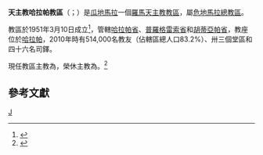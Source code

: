 {{Refimprove|time=2020-03-31T13:58:03+00:00}}
{{Infobox Roman Catholic diocese
|Roman Catholic Diocese of = 天主教哈拉帕教區
|Latin name of diocese = Dioecesis Ialapensis in Guatimala
|border = catholic
|image = [[File:Templo_catolico_principal_de_Jalapa._-_panoramio.jpg|250px]]
|caption = 聖母主教座堂
|location = [[瓜地馬拉|瓜地馬拉]]
|territory =哈拉帕省、普羅格雷索省和胡蒂亞帕省
|population =678,926
|rite = [[羅馬禮|羅馬禮]]
|patron = 
|province = [[天主教危地馬拉總教區|瓜地馬拉]]
|established = 1951年
|cathedral = 聖母主教座堂
|co-cathedral =
|leadership = 主教
|website =[http://www.diocesisdejalapa.com/ 官方網頁]
|pope = {{incumbent pope}}
|ordinary = {{link-de|若瑟·本篤·莫斯科索-米蘭達|José Benedicto Moscoso Miranda}}
|coadjutor bishop =
|auxiliary = 
|emeritus = {{link-de|儒略·埃德加·卡布瑞拉-奧瓦列|Julio Edgar Cabrera Ovalle}}
|map = [[File:Guatemala_-_Diocesi_di_Jalapa.png|250px]]
|map_caption =教區管轄圖
}}

'''天主教哈拉帕教區'''（{{lang-la|Dioecesis Ialapensis in Guatimala}}；{{lang-es|Diócesis de Jalapa}}）是[[瓜地馬拉|瓜地馬拉]]一個[[羅馬天主教|羅馬天主教]][[教區|教區]]，屬[[天主教危地馬拉總教區|危地馬拉總教區]]。

教區於1951年3月10日成立<ref>{{cite book |title=APOSTOLICAE SEDIS |series=II |volume=XVIII |year=1951 |publisher=Typis Polyglottis Vaticanis |pages=537-541 |url=https://www.vatican.va/archive/aas/documents/AAS-43-1951-ocr.pdf |accessdate=2020-03-29 |archiveurl=https://web.archive.org/web/20200329082908/https://www.vatican.va/archive/aas/documents/AAS-43-1951-ocr.pdf |archivedate=2020-03-29 |language=la |dead-url=no }}</ref>，管轄[[哈拉帕省|哈拉帕省]]、[[普羅格雷索省|普羅格雷索省]]和[[胡蒂亞帕省|胡蒂亞帕省]]，教座位於[[哈拉帕_(危地馬拉)|哈拉帕]]，2010年時有514,000名教友（佔轄區總人口83.2%）、卅三個堂區和四十六名司鐸。

現任教區主教為{{link-de|若瑟·本篤·莫斯科索-米蘭達|José Benedicto Moscoso Miranda}}，榮休主教為{{link-de|儒略·埃德加·卡布瑞拉-奧瓦列|Julio Edgar Cabrera Ovalle}}。<ref>{{cite press release |title=Resignations and Appointments, 30.03.2020 |url=https://press.vatican.va/content/salastampa/en/bollettino/pubblico/2020/03/30/200330b.html |publisher=Holy See Press Office |accessdate=2020-03-31 |archiveurl=https://web.archive.org/web/20200331120309/https://press.vatican.va/content/salastampa/en/bollettino/pubblico/2020/03/30/200330b.html |archivedate=2020-03-31 |language=en |date=2020-03-30 |dead-url=no }}</ref>

==參考文獻==
{{reflist}}

{{危地馬拉天主教教區}}
[[Category:危地馬拉天主教教區|J]]